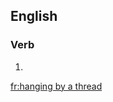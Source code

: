 ==English==

===Verb===
{{head|en|present participle}}

# {{present participle of|hang by a thread|lang=en}}

[[fr:hanging by a thread]]